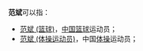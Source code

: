 '''范斌'''可以指：

*[[范斌_(篮球)|范斌 (篮球)]]，[[中国|中国]][[篮球|篮球]]运动员；
*[[范斌_(体操运动员)|范斌 (体操运动员)]]，中国[[体操|体操]]运动员；

{{disambig|CAT=二字范姓人名消歧义}}